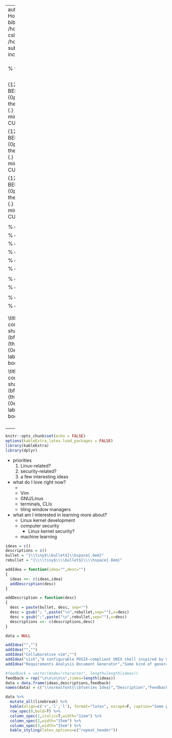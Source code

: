 
---
author: |
  | William Findlay
title: |
  | Honors Thesis Ideas
date: \today
bibliography: /home/housedhorse/.bibs/uni.bib
csl: /home/housedhorse/.bibs/ieee.csl
subparagraph: yes
header-includes: |
  ```{=latex}
  \usepackage{float}
  \usepackage{listings}
  \usepackage[hang,bf]{caption}
  \usepackage{framed}
  \usepackage[section]{placeins}

  \usepackage[dvipsnames,table]{xcolor}

  \usepackage{pifont}

  \allowdisplaybreaks

  % fancy headers/footers
  \makeatletter
  \usepackage{fancyhdr}
  \lhead{\@author}
  \chead{}
  \rhead{\@title}
  \lfoot{}
  \cfoot{\thepage}
  \rfoot{}
  \renewcommand{\headrulewidth}{0.4pt}

  \usepackage{amsmath, amsfonts,amssymb, amsthm}
  \usepackage{siunitx}
  \usepackage[boxruled,lined,linesnumbered,titlenumbered]{algorithm2e}

  \usepackage{setspace}
  \usepackage{changepage}
  \usepackage[explicit]{titlesec}
  \usepackage{aliascnt}

  \floatplacement{figure}{!htbp}
  \floatplacement{table}{!htbp}
  \lstset{numbers=left,breaklines=true,frame=single,language=Python,captionpos=t,abovecaptionskip={\abovecaptionskip},
  belowcaptionskip={0.5em},aboveskip=\intextsep,showstringspaces=false,identifierstyle=\color{Blue},
  commentstyle={\color{OliveGreen}},keywordstyle={\bfseries\color{Orange}}}
  \setlength{\captionmargin}{1in}

  \newgeometry{margin=1in}

  \newtheoremstyle{plain}
  {12pt}   % ABOVESPACE
  {12pt}   % BELOWSPACE
  {\itshape}  % BODYFONT
  {0pt}       % INDENT (empty value is the same as 0pt)
  {\bfseries} % HEADFONT
  {.}         % HEADPUNCT
  {5pt plus 1pt minus 1pt} % HEADSPACE
  {}          % CUSTOM-HEAD-SPEC

  \newtheoremstyle{definition}
  {12pt}   % ABOVESPACE
  {12pt}   % BELOWSPACE
  {\normalfont}  % BODYFONT
  {0pt}       % INDENT (empty value is the same as 0pt)
  {\bfseries} % HEADFONT
  {.}         % HEADPUNCT
  {5pt plus 1pt minus 1pt} % HEADSPACE
  {}          % CUSTOM-HEAD-SPEC

  \newtheoremstyle{remark}
  {12pt}   % ABOVESPACE
  {12pt}   % BELOWSPACE
  {\normalfont}  % BODYFONT
  {0pt}       % INDENT (empty value is the same as 0pt)
  {\itshape} % HEADFONT
  {.}         % HEADPUNCT
  {5pt plus 1pt minus 1pt} % HEADSPACE
  {}          % CUSTOM-HEAD-SPEC

  \theoremstyle{plain}

  % define theorem
  \newtheorem{theorem}{Theorem}[section]
  \providecommand*{\theoremautorefname}{Theorem}

  % define lemma
  \newtheorem{lemma}{Lemma}[section]
  \providecommand*{\lemmaautorefname}{Lemma}

  % define claim
  \newtheorem{claim}{Claim}[section]
  \providecommand*{\claimautorefname}{Claim}

  % define corollary
  \newtheorem{corollary}{Corollary}[section]
  \providecommand*{\corollaryautorefname}{Corollary}

  % define proposition
  \newtheorem{proposition}{Proposition}[section]
  \providecommand*{\propositionautorefname}{Proposition}

  % define conjecture
  \newtheorem{conjecture}{Conjecture}[section]
  \providecommand*{\conjectureautorefname}{Conjecture}

  \theoremstyle{remark}

  % define observation
  \newtheorem{observation}{Observation}[section]
  \providecommand*{\observationautorefname}{Observation}

  % define remark
  \newtheorem{remark}{Remark}[section]
  \providecommand*{\remarkautorefname}{Remark}

  \theoremstyle{definition}

  % define example
  \newtheorem{example}{Example}[section]
  \providecommand*{\exampleautorefname}{Example}

  % define definition
  \newtheorem{definition}{Definition}[section]
  \providecommand*{\definitionautorefname}{Definition}

  \newcommand{\blackbox}{\hfill$\blacksquare$}
  \usepackage{tikz}
  \newcommand*\circled[1]{\tikz[baseline=(char.base)]{
              \node[shape=circle,draw,inner sep=2pt] (char) {#1};}}

  \renewcommand{\labelitemi}{\large$\bullet$}
  \renewcommand{\labelitemii}{\ding{226}}
  \renewcommand{\labelitemiii}{\tiny$\blacksquare$}
  \renewcommand{\labelitemiv}{\small$\triangleright$}

  \titleformat{\paragraph} % command to change
  [runin]                  % shape  (runin, etc.)
  {\bfseries}              % format (bfseries, itshape, etc.)
  {}                       % label  (thesection, thesubsection, etc.)
  {0em}                    % separation between label and body
  {#1}        % before the body
  [.]                       % after the body

  \titleformat{\subparagraph} % command to change
  [runin]                  % shape  (runin, etc.)
  {\itshape}              % format (bfseries, itshape, etc.)
  {}                       % label  (thesection, thesubsection, etc.)
  {0em}                    % separation between label and body
  {#1}        % before the body
  [.]                       % after the body

  \let\lil\lstinputlisting
  \usepackage{afterpage}
  \hypersetup{colorlinks, allcolors=., urlcolor=blue}

  \usepackage{etoolbox}% http://ctan.org/pkg/etoolbox
  \makeatletter
  \patchcmd{\lst@GLI@}% <command>
    {\def\lst@firstline{#1\relax}}% <search>
    {\def\lst@firstline{#1\relax}\def\lst@firstnumber{#1\relax}}% <replace>
    {\typeout{listings firstnumber=firstline}}% <success>
    {\typeout{listings firstnumber not set}}% <failure>
  \makeatother

  \renewcommand\lstlistlistingname{List of Listings}
  \usepackage{chngcntr}
  \counterwithin{figure}{section}
  \counterwithin{table}{section}

  \usepackage{booktabs}
  \usepackage{longtable}
  \usepackage{array}
  \usepackage{multirow}
  \usepackage{wrapfig}
  \usepackage{float}
  \usepackage{colortbl}
  \usepackage{pdflscape}
  \usepackage{tabu}
  \usepackage{threeparttable}
  \usepackage{threeparttablex}
  \usepackage[normalem]{ulem}
  \usepackage{makecell}
  \pagestyle{fancy}
  ```
output:
  pdf_document:
    number_sections: true
    fig_crop: true
    fig_caption: true
    keep_tex: false
---
```r
knitr::opts_chunk$set(echo = FALSE)
options(kableExtra.latex.load_packages = FALSE)
library(kableExtra)
library(dplyr)
```
\thispagestyle{empty}
\counterwithin{lstlisting}{section}

- priorities
  1. Linux-related?
  1. security-related?
  1. a few interesting ideas
- what do I love right now?
  - \LaTeX
  - Vim
  - GNU/Linux
  - terminals, CLIs
  - tiling window managers
- what am I interested in learning more about?
  - Linux kernel development
  - computer security
    - Linux kernel security?
  - machine learning

```r
ideas = c()
descriptions = c()
bullet = "{\\tiny$\\bullet$}\\hspace{.8em}"
rebullet = "{\\\\tiny$\\\\bullet$}\\\\hspace{.8em}"

addIdea = function(idea="",desc="")
{
  ideas <<- c(ideas,idea)
  addDescription(desc)
}

addDescription = function(desc)
{
  desc = paste(bullet, desc, sep="")
  desc = gsub("; ",paste("\n",rebullet,sep=""),x=desc)
  desc = gsub(";",paste("\n",rebullet,sep=""),x=desc)
  descriptions <<- c(descriptions,desc)
}

data = NULL

addIdea("","")
addIdea("","")
addIdea("Collaborative vim","")
addIdea("vish","A configurable POSIX-compliant UNIX shell inspired by my love for Vim; Vimkey bindings for all basic text editing features and oft-used commands; All key bindings are fully customizable; Macros to build shell scripts and execute them on the fly; Unsure about some implementation details like using a Vim buffer etc.")
addIdea("Requirements Analysis Document Generator","Some kind of generator for requirements analysis documents; Inspired in part by my own custom document generation for 3004; Probably a Qt based GUI; Helps users input and categorize FR and NFR; Tailored diagram drawing for UML diagrams; Possibility for automatic generation of diagram layout (this could be a project in and of itself); Puts everything together in PDF format by generating \\LaTeX{} code and passing it to pandoc.")

#feedback = vector(mode="character", length=length(ideas))
feedback = rep("\n\n\n\n\n",times=length(ideas))
data = data.frame(ideas,descriptions,feedback)
names(data) = c("\\normalfont{\\bfseries Idea}","Description","Feedback")

data %>%
  mutate_all(linebreak) %>%
  kable(align=c('r','l','l'), format="latex", escape=F, caption="Some project ideas sorted (-ish) by most to least interesting/relevant.", longtable=T) %>%
  row_spec(0,bold=T) %>%
  column_spec(1,italic=T,width="12em") %>%
  column_spec(2,width="15em") %>%
  column_spec(3,width="15em") %>%
  kable_styling(latex_options=c("repeat_header"))
```
